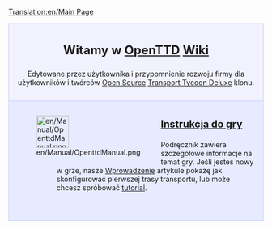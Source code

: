[[Translation:en/Main Page]]
{{en/Translation|origin= en/Main Page
|from  = en
|to    = pl
|Percentage =5
}}

<div style="background-color: #f1f2fe; border: 1px solid #c7c8fe; margin: 0; padding: 1em 1em 1em 1em; text-align:center">
<div style="font-size:1.7em; font-weight:bold">Witamy w <span class="plainlinks">[http://www.openttd.org/ OpenTTD]</span> [https://www.wikipedia.org/wiki/pl:iki Wiki]</div>
Edytowane przez użytkownika i przypomnienie rozwoju firmy dla użytkowników i twórców [http://www.opensource.org/ Open Source] [[pl/Transport Tycoon Deluxe|Transport Tycoon Deluxe]] klonu.
</div>
<div style="background-color: #E7EBFF; border: 1px solid #c7c8fe; border-top:none; padding: 1em 1em 0em 1em; margin-bottom:2em">
<div style="float:left">[[File:en/Manual/OpenttdManual.png|64px]]</div>
<div style="margin-left:80px; margin-bottom:4em">
<div style="font-size:1.4em; font-weight:bold">[[pl/Manual/Main Page|Instrukcja do gry]]</div>
Podręcznik zawiera szczegółowe informacje na temat gry. Jeśli jesteś nowy w grze, nasze [[pl/Wprowadzenie|Wprowadzenie]] artykule pokażę jak skonfigurować pierwszej trasy transportu, lub może chcesz spróbować [[pl/Manual/Tutorial/Main Page|tutorial]].</div>
